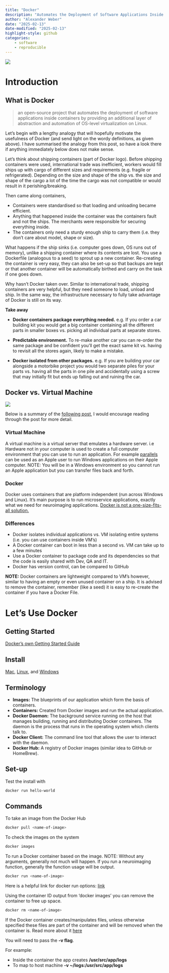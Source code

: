 ```yaml
---
title: "Docker"
description: "Automates the Deployment of Software Applications Inside Containers"
author: "Alexander Weber"
date: "2025-02-13"
date-modified: "2025-02-13"
highlight-style: github
categories:
    - software
    - reproducible
---
```


![](../img/dockerlogo.png)

# Introduction

## What is Docker

> an open-source project that automates the deployment of software applications inside containers by providing an additional layer of abstraction and automation of OS-level virtualization on Linux.

Let's begin with a lengthy analogy that will hopefully motivate the usefulness of Docker (and send light on the wordy definitions, as given above).
I have summarised the analogy from this post, so have a look there if anything immediately below does not make sense.

Let's think about shipping containers (part of Docker logo). Before shipping containers were used, international trade was inefficient, workers would fill ships up with cargo of different sizes and requirements (e.g. fragile or refrigerated). Depending on the size and shape of the ship vs. the size and shape of the cargo a lot of the time the cargo was not compatible or would result in it perishing/breaking.

Then came along containers,

- Containers were standardised so that loading and unloading became efficient.
- Anything that happened inside the container was the containers fault and not the ships. The merchants were responsible for securing everything inside.
- The containers only need a sturdy enough ship to carry them (i.e. they don't care about model, shape or size).

What happens if the ship sinks (i.e. computer goes down, OS runs out of memory), unlike a shipping container where its contents are lost. You use a Dockerfile (analogous to a seed) to sprout up a new container. Re-creating the container is very easy, they can also be set-up so that backups are kept or that another container will be automatically birthed and carry on the task if one goes down.

Why hasn't Docker taken over.
Similar to international trade, shipping containers are very helpful, but they need someone to load, unload and ship. In the same way, the infrastructure necessary to fully take advantage of Docker is still on its way.

**Take away**

- **Docker containers package everything needed.** e.g. If you order a car building kit you would get a big container containing all the different parts in smaller boxes vs. picking all individual parts at separate stores.

- **Predictable environment.** To re-make another car you can re-order the same package and be confident you'll get the exact same kit vs. having to revisit all the stores again, likely to make a mistake.

- **Docker isolated from other packages.** e.g. If you are building your car alongside a motorbike project you would two separate piles for your parts vs. having all the parts in one pile and accidentally using a screw that may initially fit but ends up falling out and ruining the car.

## Docker vs. Virtual Machine

![](../../img/docker.png)

Below is a summary of the [following post](hhttps://www.aquasec.com/cloud-native-academy/docker-container/docker-containers-vs-virtual-machines/ttps://link), I would encourage reading through the post for more detail.

### Virtual Machine

A virtual machine is a virtual server that emulates a hardware server. i.e Hardware not in your computer is used to create a full computer environment that you can use to run an application. For example [parallels](https://www.parallels.com/ca/) can be used as an Apple user to run Windows applications on their Apple computer. NOTE: You will be in a Windows environment so you cannot run an Apple application but you can transfer files back and forth.

### Docker

Docker uses containers that are platform independent (run across Windows and Linux). It's main purpose is to run microservice applications, exactly what we need for neuroimaging applications. [Docker is not a one-size-fits-all solution.](https://www.freecodecamp.org/news/7-cases-when-not-to-use-docker/)

### Differences

- Docker isolates individual applications vs. VM isolating entire systems (i.e. you can use containers inside VM's)
- A Docker container can boot in less than a second vs. VM can take up to a few minutes
- Use a Docker container to package code and its dependencies so that the code is easily shared with Dev, QA and IT.
- Docker has version control, can be compared to GitHub

**NOTE:** Docker containers are lightweight compared to VM's however, similar to having an empty or even unused container on a ship. It is advised to remove the container, remember (like a seed) it is easy to re-create the container if you have a Docker File.

# Let's Use Docker

## Getting Started

[Docker's own Getting Started Guide](https://docs.docker.com/get-started/)

## Install

[Mac](https://docs.docker.com/docker-for-mac/install/), [Linux](https://docs.docker.com/engine/install/ubuntu/), and [Windows](https://docs.docker.com/docker-for-windows/install/)

## Terminology

-  **Images:** The blueprints of our application which form the basis of containers.
-  **Containers:** Created from Docker images and run the actual application.
-  **Docker Daemon:** The background service running on the host that manages building, running and distributing Docker containers. The daemon is the process that runs in the operating system which clients talk to.
-  **Docker Client:** The command line tool that allows the user to interact with the daemon.
-  **Docker Hub:** A registry of Docker images (similar idea to GitHub or HomeBrew).

## Set-up

Test the install with
```bash
docker run hello-world
```

## Commands

To take an image from the Docker Hub
```bash
docker pull <name-of-image>
```

To check the images on the system
```bash
docker images
```

To run a Docker container based on the image. NOTE: Without any arguments, generally not much will happen. If you run a neuroimaging function, generally the function usage will be output.
```bash
docker run <name-of-image>
```

Here is a helpful link for docker run options: [link](https://docs.docker.com/engine/reference/commandline/run/)

Using the container ID output from 'docker images' you can remove the container to free up space.
```bash
docker rm <name-of-image>
```

If the Docker container creates/manipulates files, unless otherwise specified these files are part of the container and will be removed when the container is. Read more about it [here](https://flaviocopes.com/docker-access-files-outside-container/)

You will need to pass the **-v flag**.

For example:

- Inside the container the app creates **/usr/src/app/logs**
- To map to host machine **-v ~/logs:/usr/src/app/logs**
